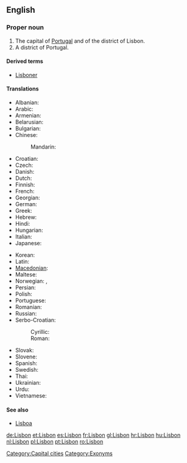 {{wikipedia}}
==English==

===Proper noun===
{{en-proper noun}}

# The capital of [[Portugal]] and of the district of Lisbon.
# A district of Portugal.

====Derived terms====
*[[Lisboner]]

====Translations====
{{trans-top|capital of Portugal}}
* Albanian: {{t|sq|Lisbonës|xs=Albanian}}
* Arabic: {{t|ar|لشبونة|f|tr=lishbuuna}}
* Armenian: {{t-|hy|Լիսաբոն|tr=Lisabon}}
* Belarusian: {{t|be|Лісабон|m|tr=Lisabón|xs=Belarusian}}
* Bulgarian: {{t|bg|Лисабон|m|tr=Lisabon}}
* Chinese:
*: Mandarin: {{t|cmn|里斯本|tr=Lǐsīběn|sc=Hani}}
* Croatian: {{t+|hr|Lisabon|m}}
* Czech: {{t-|cs|Lisabon|m}}
* Danish: {{t-|da|Lissabon}}
* Dutch: {{t-|nl|Lissabon}}
* Finnish: {{t+|fi|Lissabon}}
* French: {{t+|fr|Lisbonne|f}}
* Georgian: {{t|ka|ლისაბონი|tr=lisaboni|sc=Geor|xs=Georgian}}
* German: {{t+|de|Lissabon|n}}
* Greek: {{t|el|Λισσαβώνα|f|tr=Lissabóna}}
* Hebrew: {{t|he|ליסבון}}
* Hindi: {{t|hi|लिस्बन|tr=lisban|xs=Hindi}}
* Hungarian: {{t+|hu|Lisszabon}}
* Italian: {{t-|it|Lisbona|f}}
* Japanese: {{t|ja|リスボン|tr=Risubon}}
{{trans-mid}}
* Korean: {{t+|ko|리스본|tr=Riseubon|sc=Hang}}
* Latin: {{t|la|Olisipo|f|alt=Olisīpō}}
* [[Macedonian]]: {{t|mk|Лисабон|m|tr=Lísabon}}
* Maltese: {{t-|mt|Lisbona|xs=Maltese}}
* Norwegian: {{t-|no|Lisboa}},  {{t-|no|Lissabon}}
* Persian: {{t-|fa|لیسبون|tr=Lisbon}}
* Polish: {{t+|pl|Lizbona|f}}
* Portuguese: {{t+|pt|Lisboa|f}}
* Romanian: {{t+|ro|Lisabona}}
* Russian: {{t|ru|Лиссабон|m|tr=Lissabón}}
* Serbo-Croatian:
*: Cyrillic: {{tø|sh|Лисабон|m|sc=Cyrl|xs=Serbo-Croatian}}
*: Roman: {{tø|sh|Lisabon|m|xs=Serbo-Croatian}}
* Slovak: {{t-|sk|Lisabon|m}}
* Slovene: {{t+|sl|Lizbona|f}}
* Spanish: {{t+|es|Lisboa|f}}
* Swedish: {{t-|sv|Lissabon}}
* Thai: {{t+|th|ลิสบอน|tr=lisbon}}
* Ukrainian: {{t|uk|Лісабон|m|tr=Lisabón|xs=Ukrainian}}
* Urdu: {{t|ur|لسبن|tr=lisban|xs=Urdu}}
* Vietnamese: {{t-|vi|Lisboa|xs=Vietnamese}}
{{trans-bottom}}

====See also====
* [[Lisboa]]

[[Category:Capital cities]]
[[Category:Exonyms]]

[[de:Lisbon]]
[[et:Lisbon]]
[[es:Lisbon]]
[[fr:Lisbon]]
[[gl:Lisbon]]
[[hr:Lisbon]]
[[hu:Lisbon]]
[[nl:Lisbon]]
[[pl:Lisbon]]
[[pt:Lisbon]]
[[ro:Lisbon]]
